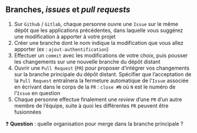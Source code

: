 :::{.callout-tip collapse="true" icon=false}
## Branches, *issues* et *pull requests*

1. Sur `Github` / `Gitlab`, chaque personne ouvre une `Issue` sur le même dépôt que les applications précédentes, dans laquelle vous suggérez une modification à apporter à votre projet
2. Créer une branche dont le nom indique la modification que vous allez apporter (ex : `ajout-authentification`)
3. Effectuer un `commit` avec les modifications de votre choix, puis pousser les changements sur une nouvelle branche du dépôt distant
4. Ouvrir une `Pull Request` (`PR`) pour proposer d'intégrer vos changements sur la branche principale du dépôt distant. Spécifier que l'acceptation de la `Pull Request` entraînera la fermeture automatique de l'`Issue` associée en écrivant dans le corps de la `PR` : `close #N` où `N` est le numéro de l'`Issue` en question
5. Chaque personne effectue finalement une *review* d'une `PR` d'un autre membre de l'équipe, suite à quoi les différentes `PR` peuvent être fusionnées
:::

❓ **Question** : quelle organisation pour merge dans la branche principale ?
